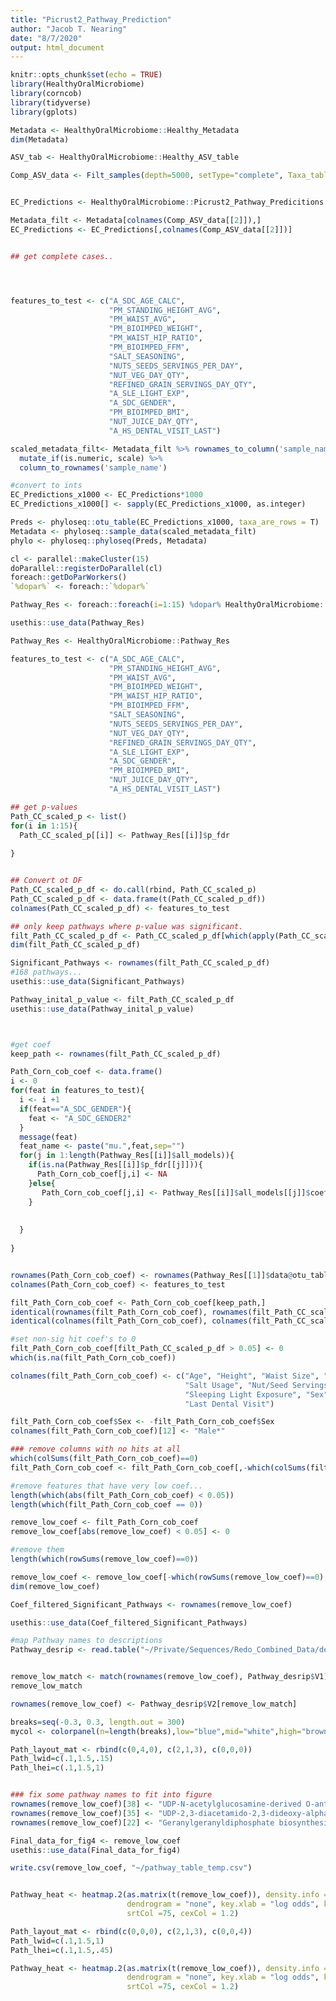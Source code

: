 ```yaml
---
title: "Picrust2_Pathway_Prediction"
author: "Jacob T. Nearing"
date: "8/7/2020"
output: html_document
---
```


```r
knitr::opts_chunk$set(echo = TRUE)
library(HealthyOralMicrobiome)
library(corncob)
library(tidyverse)
library(gplots)
```


```r
Metadata <- HealthyOralMicrobiome::Healthy_Metadata
dim(Metadata)

ASV_tab <- HealthyOralMicrobiome::Healthy_ASV_table

Comp_ASV_data <- Filt_samples(depth=5000, setType="complete", Taxa_table = ASV_tab, Metadata = Metadata, parallel = 20, cutoff_prop = 0)


EC_Predictions <- HealthyOralMicrobiome::Picrust2_Pathway_Predicitions

Metadata_filt <- Metadata[colnames(Comp_ASV_data[[2]]),]
EC_Predictions <- EC_Predictions[,colnames(Comp_ASV_data[[2]])]


## get complete cases..




features_to_test <- c("A_SDC_AGE_CALC",
                      "PM_STANDING_HEIGHT_AVG",
                      "PM_WAIST_AVG",
                      "PM_BIOIMPED_WEIGHT",
                      "PM_WAIST_HIP_RATIO",
                      "PM_BIOIMPED_FFM",
                      "SALT_SEASONING",
                      "NUTS_SEEDS_SERVINGS_PER_DAY",
                      "NUT_VEG_DAY_QTY",
                      "REFINED_GRAIN_SERVINGS_DAY_QTY",
                      "A_SLE_LIGHT_EXP",
                      "A_SDC_GENDER",
                      "PM_BIOIMPED_BMI",
                      "NUT_JUICE_DAY_QTY",
                      "A_HS_DENTAL_VISIT_LAST")

scaled_metadata_filt<- Metadata_filt %>% rownames_to_column('sample_name') %>%
  mutate_if(is.numeric, scale) %>%
  column_to_rownames('sample_name')
```


```r
#convert to ints
EC_Predictions_x1000 <- EC_Predictions*1000
EC_Predictions_x1000[] <- sapply(EC_Predictions_x1000, as.integer)

Preds <- phyloseq::otu_table(EC_Predictions_x1000, taxa_are_rows = T)
Metadata <- phyloseq::sample_data(scaled_metadata_filt)
phylo <- phyloseq::phyloseq(Preds, Metadata)

cl <- parallel::makeCluster(15)
doParallel::registerDoParallel(cl)
foreach::getDoParWorkers()
`%dopar%` <- foreach::`%dopar%`

Pathway_Res <- foreach::foreach(i=1:15) %dopar% HealthyOralMicrobiome::run_corn_cob_analysis(features_to_test[i], phylo = phylo)

usethis::use_data(Pathway_Res)
```

```r
Pathway_Res <- HealthyOralMicrobiome::Pathway_Res

features_to_test <- c("A_SDC_AGE_CALC",
                      "PM_STANDING_HEIGHT_AVG",
                      "PM_WAIST_AVG",
                      "PM_BIOIMPED_WEIGHT",
                      "PM_WAIST_HIP_RATIO",
                      "PM_BIOIMPED_FFM",
                      "SALT_SEASONING",
                      "NUTS_SEEDS_SERVINGS_PER_DAY",
                      "NUT_VEG_DAY_QTY",
                      "REFINED_GRAIN_SERVINGS_DAY_QTY",
                      "A_SLE_LIGHT_EXP",
                      "A_SDC_GENDER",
                      "PM_BIOIMPED_BMI",
                      "NUT_JUICE_DAY_QTY",
                      "A_HS_DENTAL_VISIT_LAST")

## get p-values
Path_CC_scaled_p <- list()
for(i in 1:15){
  Path_CC_scaled_p[[i]] <- Pathway_Res[[i]]$p_fdr
  
}


## Convert ot DF
Path_CC_scaled_p_df <- do.call(rbind, Path_CC_scaled_p)
Path_CC_scaled_p_df <- data.frame(t(Path_CC_scaled_p_df))
colnames(Path_CC_scaled_p_df) <- features_to_test

## only keep pathways where p-value was significant.
filt_Path_CC_scaled_p_df <- Path_CC_scaled_p_df[which(apply(Path_CC_scaled_p_df, 1, function(x) {any(x <= 0.05)})),]
dim(filt_Path_CC_scaled_p_df)

Significant_Pathways <- rownames(filt_Path_CC_scaled_p_df)
#168 pathways...
usethis::use_data(Significant_Pathways)

Pathway_inital_p_value <- filt_Path_CC_scaled_p_df
usethis::use_data(Pathway_inital_p_value)



#get coef
keep_path <- rownames(filt_Path_CC_scaled_p_df)

Path_Corn_cob_coef <- data.frame()
i <- 0
for(feat in features_to_test){
  i <- i +1
  if(feat=="A_SDC_GENDER"){
    feat <- "A_SDC_GENDER2"
  }
  message(feat)
  feat_name <- paste("mu.",feat,sep="")
  for(j in 1:length(Pathway_Res[[i]]$all_models)){
    if(is.na(Pathway_Res[[i]]$p_fdr[[j]])){
      Path_Corn_cob_coef[j,i] <- NA
    }else{
       Path_Corn_cob_coef[j,i] <- Pathway_Res[[i]]$all_models[[j]]$coefficients[,1][which(rownames(Pathway_Res[[i]]$all_models[[j]]$coefficients)==feat_name)]
    }
     
    
  }
  
}


rownames(Path_Corn_cob_coef) <- rownames(Pathway_Res[[1]]$data@otu_table)
colnames(Path_Corn_cob_coef) <- features_to_test

filt_Path_Corn_cob_coef <- Path_Corn_cob_coef[keep_path,]
identical(rownames(filt_Path_Corn_cob_coef), rownames(filt_Path_CC_scaled_p_df))
identical(colnames(filt_Path_Corn_cob_coef), colnames(filt_Path_CC_scaled_p_df))

#set non-sig hit coef's to 0
filt_Path_Corn_cob_coef[filt_Path_CC_scaled_p_df > 0.05] <- 0
which(is.na(filt_Path_Corn_cob_coef))

colnames(filt_Path_Corn_cob_coef) <- c("Age", "Height", "Waist Size", "Weight", "Waist Hip Ratio", "Fat Free Mass",
                                       "Salt Usage", "Nut/Seed Servings", "Vegetable Servings", "Refined Grain Servings",
                                       "Sleeping Light Exposure", "Sex", "Body Mass Index", "Juice Servings", 
                                       "Last Dental Visit")

filt_Path_Corn_cob_coef$Sex <- -filt_Path_Corn_cob_coef$Sex
colnames(filt_Path_Corn_cob_coef)[12] <- "Male*"

### remove columns with no hits at all
which(colSums(filt_Path_Corn_cob_coef)==0)
filt_Path_Corn_cob_coef <- filt_Path_Corn_cob_coef[,-which(colSums(filt_Path_Corn_cob_coef)==0)]

#remove features that have very low coef...
length(which(abs(filt_Path_Corn_cob_coef) < 0.05))
length(which(filt_Path_Corn_cob_coef == 0))

remove_low_coef <- filt_Path_Corn_cob_coef
remove_low_coef[abs(remove_low_coef) < 0.05] <- 0

#remove them
length(which(rowSums(remove_low_coef)==0))

remove_low_coef <- remove_low_coef[-which(rowSums(remove_low_coef)==0),]
dim(remove_low_coef)

Coef_filtered_Significant_Pathways <- rownames(remove_low_coef)

usethis::use_data(Coef_filtered_Significant_Pathways)

#map Pathway names to descriptions
Pathway_desrip <- read.table("~/Private/Sequences/Redo_Combined_Data/deblur/Freq_filt_18/rarified_table/raw_rare_tab/picrust2_out_pipeline/metacyc_pathways_info.txt", header=F, sep="\t", check.names = F, comment="", quote = "", stringsAsFactors = F)


remove_low_match <- match(rownames(remove_low_coef), Pathway_desrip$V1)
remove_low_match

rownames(remove_low_coef) <- Pathway_desrip$V2[remove_low_match]

breaks=seq(-0.3, 0.3, length.out = 300)
mycol <- colorpanel(n=length(breaks),low="blue",mid="white",high="brown")

Path_layout_mat <- rbind(c(0,4,0), c(2,1,3), c(0,0,0))
Path_lwid=c(.1,1.5,.15)
Path_lhei=c(.1,1.5,1)


### fix some pathway names to fit into figure
rownames(remove_low_coef)[38] <- "UDP-N-acetylglucosamine-derived O-antigen block biosynthesis"
rownames(remove_low_coef)[35] <- "UDP-2,3-diacetamido-2,3-dideoxy-alpha;-D-mannuronate biosynthesis"
rownames(remove_low_coef)[22] <- "Geranylgeranyldiphosphate biosynthesis I (via mevalonate)"

Final_data_for_fig4 <- remove_low_coef
usethis::use_data(Final_data_for_fig4)

write.csv(remove_low_coef, "~/pathway_table_temp.csv")


Pathway_heat <- heatmap.2(as.matrix(t(remove_low_coef)), density.info = "none", symkey = F, trace="none",
                          dendrogram = "none", key.xlab = "log odds", key=T, col=mycol, lmat = Path_layout_mat, lwid = Path_lwid, lhei = Path_lhei, cexRow = 1.5,
                          srtCol =75, cexCol = 1.2)

Path_layout_mat <- rbind(c(0,0,0), c(2,1,3), c(0,0,4))
Path_lwid=c(.1,1.5,1)
Path_lhei=c(.1,1.5,.45)

Pathway_heat <- heatmap.2(as.matrix(t(remove_low_coef)), density.info = "none", symkey = T, trace="none",
                          dendrogram = "none", key.xlab = "log odds", key=T, col=mycol, lmat = Path_layout_mat, lwid = Path_lwid, lhei = Path_lhei, cexRow = .9,
                          srtCol =75, cexCol = 1.2)


```
